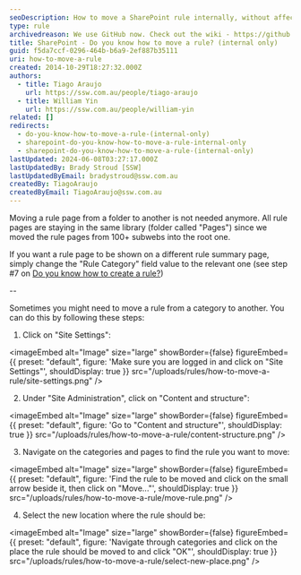 ```yaml
---
seoDescription: How to move a SharePoint rule internally, without affecting its visibility on other pages.
type: rule
archivedreason: We use GitHub now. Check out the wiki - https://github.com/SSWConsulting/SSW.Rules.Content/wiki
title: SharePoint - Do you know how to move a rule? (internal only)
guid: f5da7ccf-0296-464b-b6a9-2ef887b35111
uri: how-to-move-a-rule
created: 2014-10-29T18:27:32.000Z
authors:
  - title: Tiago Araujo
    url: https://ssw.com.au/people/tiago-araujo
  - title: William Yin
    url: https://ssw.com.au/people/william-yin
related: []
redirects:
  - do-you-know-how-to-move-a-rule-(internal-only)
  - sharepoint-do-you-know-how-to-move-a-rule-internal-only
  - sharepoint-do-you-know-how-to-move-a-rule-(internal-only)
lastUpdated: 2024-06-08T03:27:17.000Z
lastUpdatedBy: Brady Stroud [SSW]
lastUpdatedByEmail: bradystroud@ssw.com.au
createdBy: TiagoAraujo
createdByEmail: TiagoAraujo@ssw.com.au
---
```


Moving a rule page from a folder to another is not needed anymore. All rule pages are staying in the same library (folder called "Pages") since we moved the rule pages from 100+ subwebs into the root one.

If you want a rule page to be shown on a different rule summary page, simply change the "Rule Category" field value to the relevant one (see step #7 on [Do you know how to create a rule?](/how-to-create-a-rule))

--

Sometimes you might need to move a rule from a category to another. You can do this by following these steps:
1. Click on "Site Settings":


<imageEmbed
  alt="Image"
  size="large"
  showBorder={false}
  figureEmbed={{
    preset: "default",
    figure: 'Make sure you are logged in and click on "Site Settings"',
    shouldDisplay: true
  }}
  src="/uploads/rules/how-to-move-a-rule/site-settings.png"
/>

2. Under "Site Administration", click on "Content and structure":


<imageEmbed
  alt="Image"
  size="large"
  showBorder={false}
  figureEmbed={{
    preset: "default",
    figure: 'Go to "Content and structure"',
    shouldDisplay: true
  }}
  src="/uploads/rules/how-to-move-a-rule/content-structure.png"
/>

3. Navigate on the categories and pages to find the rule you want to move:


<imageEmbed
  alt="Image"
  size="large"
  showBorder={false}
  figureEmbed={{
    preset: "default",
    figure: 'Find the rule to be moved and click on the small arrow beside it, then click on "Move..."',
    shouldDisplay: true
  }}
  src="/uploads/rules/how-to-move-a-rule/move-rule.png"
/>

4. Select the new location where the rule should be:


<imageEmbed
  alt="Image"
  size="large"
  showBorder={false}
  figureEmbed={{
    preset: "default",
    figure: 'Navigate through categories and click on the place the rule should be moved to and click "OK"',
    shouldDisplay: true
  }}
  src="/uploads/rules/how-to-move-a-rule/select-new-place.png"
/>
